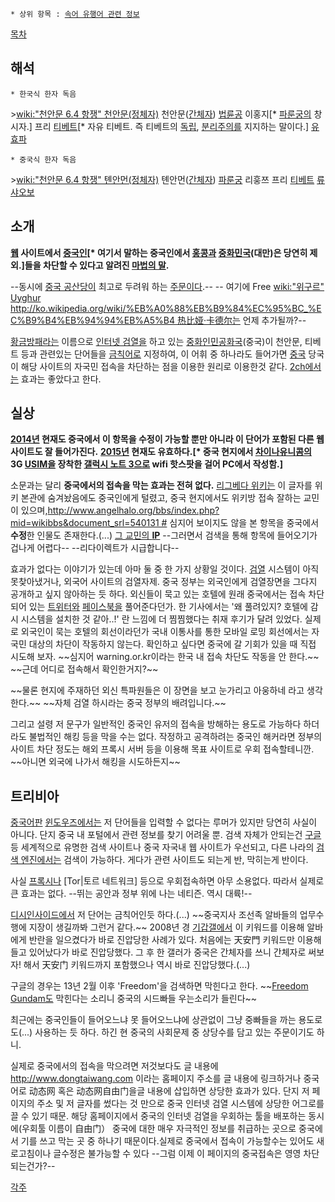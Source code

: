  * 상위 항목 : [[속어 유행어 관련 정보]]

[[목차]]

== 해석 ==
 * 한국식 한자 독음

>[[wiki:"천안문 6.4 항쟁" 천안문(정체자)]] 천안문([[간체자]]) [[파룬궁|법륜공]] 이홍지[* [[파룬궁]]의 창시자.] 프리 [[티베트]][* 자유 티베트. 즉 티베트의 [[독립]], [[분리주의]]를 지지하는 말이다.] [[류샤오보|유효파]]

 * 중국식 한자 독음

>[[wiki:"천안문 6.4 항쟁"  톈안먼(정체자)]] 톈안먼([[간체자]]) [[파룬궁]] 리훙쯔 프리 [[티베트]] [[류샤오보]]

== 소개 ==
'''[[웹]] 사이트에서 [[중국인]][* 여기서 말하는 중국인에서 [[홍콩]]과 [[중화민국]](대만)은 당연히 제외.]들을 차단할 수 있다고 알려진 [[마법의 말]].'''

--동시에 [[중국 공산당]]이 최고로 두려워 하는 [[주문]]이다.--
-- 여기에 Free [[wiki:"위구르" Uyghur]] [[http://ko.wikipedia.org/wiki/%EB%A0%88%EB%B9%84%EC%95%BC_%EC%B9%B4%EB%94%94%EB%A5%B4 热比娅·卡德尔]]는 언제 추가될까?--

[[황금방패]]라는 이름으로 [[인터넷 검열]]을 하고 있는 [[중화인민공화국]](중국)이 천안문, 티베트 등과 관련있는 단어들을 [[금칙어]]로 지정하여, 이 어휘 중 하나라도 들어가면 [[중국]] 당국이 해당 사이트의 자국민 접속을 차단하는 점을 이용한 원리로 이용한것 같다. [[2ch]]에서는 효과는 좋았다고 한다.

== 실상 ==
'''[[2014년]] 현재도 중국에서 이 항목을 수정이 가능할 뿐만 아니라 이 단어가 포함된 다른 웹 사이트도 잘 들어가진다.'''
'''[[2015년]] 현재도 유효하다.[* 중국 현지에서 [[차이나유니콤]]의 3G [[USIM]]을 장착한 [[갤럭시 노트 3]]으로 wifi  핫스팟을 걸어 PC에서 작성함.]'''

소문과는 달리 '''중국에서의 접속을 막는 효과는 전혀 없다.''' [[리그베다 위키]]는 이 글자를 위키 본관에 숨겨놨음에도 중국인에게 털렸고, 중국 현지에서도 위키방 접속 잘하는 교민이 있으며,[[http://www.angelhalo.org/bbs/index.php?mid=wikibbs&document_srl=540131 #]] 심지어 보이지도 않을 본 항목을 중국에서 '''수정'''한 인물도 존재한다.(...) [http://rigvedawiki.net/r1/wiki.php/%E5%A4%A9%E5%AE%89%E9%96%80%20%E5%A4%A9%E5%AE%89%E9%97%A8%20%E6%B3%95%E8%BC%AA%E5%8A%9F%20%E6%9D%8E%E6%B4%AA%E5%BF%97%20Free%20Tibet%20%E5%8A%89%E6%9B%89%E6%B3%A2?action=whois&q=182.40.152.201 그 교민의 '''IP'''] --그러면서 검색을 통해 항목에 들어오기가 겁나게 어렵다-- --리다이렉트가 시급합니다--

효과가 없다는 이야기가 있는데 아마 둘 중 한 가지 상황일 것이다. [[검열]] 시스템이 아직 못찾아냈거나, 외국어 사이트의 검열자제. 중국 정부는 외국인에게 검열장면을 그다지 공개하고 싶지 않아하는 듯 하다. 외신들이 묵고 있는 호텔에 원래 중국에서는 접속 차단되어 있는 [[트위터]]와 [[페이스북]]을 풀어준다던가. 한 기사에서는 '왜 풀려있지? 호텔에 감시 시스템을 설치한 것 같아..!' 란 느낌에 더 찜찜했다는 취재 후기가 달려 있었다. 실제로 외국인이 묵는 호텔의 회선이라던가 국내 이통사를 통한 모바일 로밍 회선에서는 자국민 대상의 차단이 작동하지 않는다. 확인하고 싶다면 중국에 갈 기회가 있을 때 직접 시도해 보자. ~~심지어 warning.or.kr이라는 한국 내 접속 차단도 작동을 안 한다.~~ ~~근데 어디로 접속해서 확인한거지?~~

~~물론 현지에 주재하던 외신 특파원들은 이 장면을 보고 눈가리고 아웅하네 라고 생각한다.~~
~~자체 검열 하시라는 중국 정부의 배려입니다.~~

그리고 설령 저 문구가 일반적인 중국인 유저의 접속을 방해하는 용도로 가능하다 하더라도 불법적인 해킹 등을 막을 수는 없다. 작정하고 공격하려는 중국인 해커라면 정부의 사이트 차단 정도는 해외 프록시 서버 등을 이용해 목표 사이트로 우회 접속할테니깐. ~~아니면 외국에 나가서 해킹을 시도하든지~~

== 트리비아 ==
[[중국어]]판 [[윈도우즈]]에서는 저 단어들을 입력할 수 없다는 루머가 있지만 당연히 사실이 아니다. 단지 중국 내 포털에서 관련 정보를 찾기 어려울 뿐. 검색 자체가 안되는건 [[구글]] 등 세계적으로 유명한 검색 사이트나 중국 자국내 웹 사이트가 우선되고, 다른 나라의 [[검색 엔진]]에서는 검색이 가능하다. 게다가 관련 사이트도 되는게 반, 막히는게 반이다.

사실 [[프록시]]나 [Tor|토르 네트워크] 등으로 우회접속하면 아무 소용없다. 따라서 실제로 큰 효과는 없다.
--뛰는 공안과 정부 위에 나는 네티즌. 역시 대륙!--

[[디시인사이드]]에서 저 단어는 금칙어인듯 하다.(...) ~~중국지사 조선족 알바들의 업무수행에 지장이 생길까봐 그런거 같다.~~ 2008년 경 [[기갑갤]]에서 이 키워드를 이용해 알바에게 반란을 일으켰다가 바로 진압당한 사례가 있다. 처음에는 天安門 키워드만 이용해 들고 있어났다가 바로 진압당했다. 그 후 한 갤러가 중국은 간체자를 쓰니 간체자로 써보자! 해서 天安门 키워드까지 포함했으나 역시 바로 진압당했다.(...)

구글의 경우는 13년 2월 이후 'Freedom'을 검색하면 막힌다고 한다. ~~[[프리덤 건담|Freedom Gundam]]도 막힌다는 소리니 중국의 시드빠들 우는소리가 들린다~~

최근에는 중국인들이 들어오느냐 못 들어오느냐에 상관없이 그냥 중빠들을 까는 용도로도(...) 사용하는 듯 하다. 하긴 현 중국의 사회문제 중 상당수를 담고 있는 주문이기도 하니.

실제로 중국에서의 접속을 막으려면 저것보다도 글 내용에 [[http://www.dongtaiwang.com]] 이라는 홈페이지 주소를 글 내용에 링크하거나 중국어로 动态网 혹은 动态网自由门을글 내용에 삽입하면 상당한 효과가 있다. 단지 저 페이지의 주소 및 저 글자를 썼다는 것 만으로 중국 인터넷 검열 시스템에 상당한 어그로를 끌 수 있기 때문. 해당 홈페이지에서 중국의 인터넷 검열을 우회하는 툴을 배포하는 동시에(우회툴 이름이 自由门） 중국에 대한 매우 자극적인 정보를 취급하는 곳으로 중국에서 기를 쓰고 막는 곳 중 하나기 때문이다.실제로 중국에서 접속이 가능할수는 있어도 새로고침이나 글수정은 불가능할 수 있다 --그럼 이제 이 페이지의 중국접속은 영영 차단되는건가?--

[[각주]]
